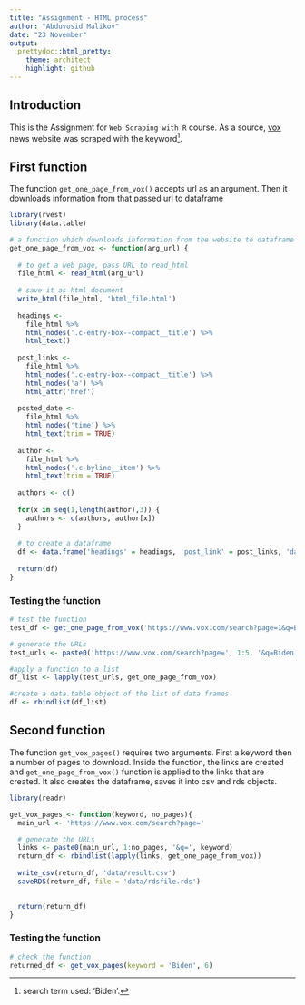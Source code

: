 ```yaml
---
title: "Assignment - HTML process"
author: "Abduvosid Malikov"
date: "23 November"
output:
  prettydoc::html_pretty:
    theme: architect
    highlight: github
---
```


## Introduction

This is the Assignment for `Web Scraping with R` course. As a source,  [vox](https://www.vox.com/search?page=1&q=Biden) news website was scraped with the keyword^[search term used: 'Biden'.]. 

## First function

The function `get_one_page_from_vox()` accepts url as an argument. Then it downloads information from that passed url to dataframe 

```r

library(rvest)
library(data.table)

# a function which downloads information from the website to dataframe
get_one_page_from_vox <- function(arg_url) {
  
  # to get a web page, pass URL to read_html 
  file_html <- read_html(arg_url)
  
  # save it as html document
  write_html(file_html, 'html_file.html')
  
  headings <- 
    file_html %>% 
    html_nodes('.c-entry-box--compact__title') %>% 
    html_text()
  
  post_links <- 
    file_html %>% 
    html_nodes('.c-entry-box--compact__title') %>% 
    html_nodes('a') %>%
    html_attr('href')
  
  posted_date <- 
    file_html %>% 
    html_nodes('time') %>% 
    html_text(trim = TRUE)
  
  author <- 
    file_html %>% 
    html_nodes('.c-byline__item') %>% 
    html_text(trim = TRUE) 
  
  authors <- c()
  
  for(x in seq(1,length(author),3)) {
    authors <- c(authors, author[x]) 
  }
  
  # to create a dataframe
  df <- data.frame('headings' = headings, 'post_link' = post_links, 'date' = posted_date, 'author' = authors)  
  
  return(df)
}
```

### Testing the function

``` r

# test the function
test_df <- get_one_page_from_vox('https://www.vox.com/search?page=1&q=Biden')

# generate the URLs
test_urls <- paste0('https://www.vox.com/search?page=', 1:5, '&q=Biden' )

#apply a function to a list
df_list <- lapply(test_urls, get_one_page_from_vox)

#create a data.table object of the list of data.frames
df <- rbindlist(df_list)
```

## Second function

The function `get_vox_pages()` requires two arguments. First a keyword then a number of pages to download.
Inside the function, the links are created and `get_one_page_from_vox()` function is applied to the links that are created.
It also creates the dataframe, saves it into csv and rds objects.

``` r
library(readr)

get_vox_pages <- function(keyword, no_pages){
  main_url <- 'https://www.vox.com/search?page='

  # generate the URLs
  links <- paste0(main_url, 1:no_pages, '&q=', keyword)
  return_df <- rbindlist(lapply(links, get_one_page_from_vox))
  
  write_csv(return_df, 'data/result.csv')
  saveRDS(return_df, file = 'data/rdsfile.rds')

  
  return(return_df)
}

```

### Testing the function

```r

# check the function
returned_df <- get_vox_pages(keyword = 'Biden', 6)
```
